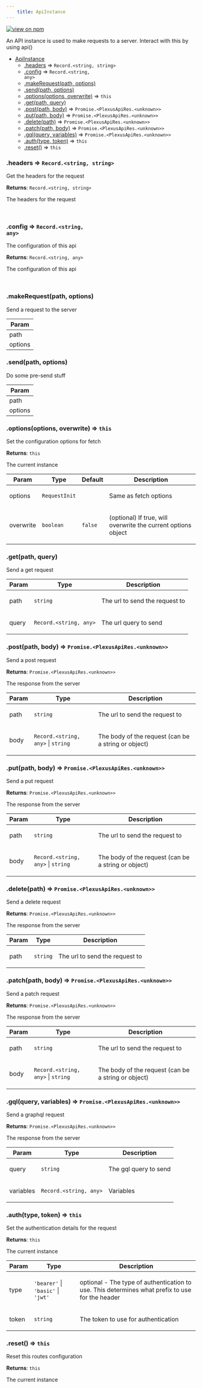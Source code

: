 ```yaml
--- 
	title: ApiInstance 
--- 
```


[![view on npm](http://img.shields.io/npm/v/@plexusjs/core.svg)](https://www.npmjs.org/package/@plexusjs/core)

An API instance is used to make requests to a server. Interact with this by using api()


* [ApiInstance](#ApiInstance)
    * [.headers](#ApiInstance+headers) ⇒ <code>Record.&lt;string, string&gt;</code>
    * [.config](#ApiInstance+config) ⇒ <code>Record.&lt;string, any&gt;</code>
    * [.makeRequest(path, options)](#ApiInstance+makeRequest)
    * [.send(path, options)](#ApiInstance+send)
    * [.options(options, overwrite)](#ApiInstance+options) ⇒ <code>this</code>
    * [.get(path, query)](#ApiInstance+get)
    * [.post(path, body)](#ApiInstance+post) ⇒ <code>Promise.&lt;PlexusApiRes.&lt;unknown&gt;&gt;</code>
    * [.put(path, body)](#ApiInstance+put) ⇒ <code>Promise.&lt;PlexusApiRes.&lt;unknown&gt;&gt;</code>
    * [.delete(path)](#ApiInstance+delete) ⇒ <code>Promise.&lt;PlexusApiRes.&lt;unknown&gt;&gt;</code>
    * [.patch(path, body)](#ApiInstance+patch) ⇒ <code>Promise.&lt;PlexusApiRes.&lt;unknown&gt;&gt;</code>
    * [.gql(query, variables)](#ApiInstance+gql) ⇒ <code>Promise.&lt;PlexusApiRes.&lt;unknown&gt;&gt;</code>
    * [.auth(type, token)](#ApiInstance+auth) ⇒ <code>this</code>
    * [.reset()](#ApiInstance+reset) ⇒ <code>this</code>

<a name="ApiInstance+headers"></a>

### .headers ⇒ <code>Record.&lt;string, string&gt;</code>
<p>Get the headers for the request</p>

**Returns**: <code>Record.&lt;string, string&gt;</code> <p>The headers for the request</p>  
<a name="ApiInstance+config"></a>

### .config ⇒ <code>Record.&lt;string, any&gt;</code>
<p>The configuration of this api</p>

**Returns**: <code>Record.&lt;string, any&gt;</code> <p>The configuration of this api</p>  
<a name="ApiInstance+makeRequest"></a>

### .makeRequest(path, options)
<p>Send a request to the server</p>


| Param |
| --- |
| path | 
| options | 

<a name="ApiInstance+send"></a>

### .send(path, options)
<p>Do some pre-send stuff</p>


| Param |
| --- |
| path | 
| options | 

<a name="ApiInstance+options"></a>

### .options(options, overwrite) ⇒ <code>this</code>
<p>Set the configuration options for fetch</p>

**Returns**: <code>this</code> <p>The current instance</p>  

| Param | Type | Default | Description |
| --- | --- | --- | --- |
| options | <code>RequestInit</code> |  | <p>Same as fetch options</p> |
| overwrite | <code>boolean</code> | <code>false</code> | <p>(optional) If true, will overwrite the current options object</p> |

<a name="ApiInstance+get"></a>

### .get(path, query)
<p>Send a get request</p>


| Param | Type | Description |
| --- | --- | --- |
| path | <code>string</code> | <p>The url to send the request to</p> |
| query | <code>Record.&lt;string, any&gt;</code> | <p>The url query to send</p> |

<a name="ApiInstance+post"></a>

### .post(path, body) ⇒ <code>Promise.&lt;PlexusApiRes.&lt;unknown&gt;&gt;</code>
<p>Send a post request</p>

**Returns**: <code>Promise.&lt;PlexusApiRes.&lt;unknown&gt;&gt;</code> <p>The response from the server</p>  

| Param | Type | Description |
| --- | --- | --- |
| path | <code>string</code> | <p>The url to send the request to</p> |
| body | <code>Record.&lt;string, any&gt;</code> \| <code>string</code> | <p>The body of the request (can be a string or object)</p> |

<a name="ApiInstance+put"></a>

### .put(path, body) ⇒ <code>Promise.&lt;PlexusApiRes.&lt;unknown&gt;&gt;</code>
<p>Send a put request</p>

**Returns**: <code>Promise.&lt;PlexusApiRes.&lt;unknown&gt;&gt;</code> <p>The response from the server</p>  

| Param | Type | Description |
| --- | --- | --- |
| path | <code>string</code> | <p>The url to send the request to</p> |
| body | <code>Record.&lt;string, any&gt;</code> \| <code>string</code> | <p>The body of the request (can be a string or object)</p> |

<a name="ApiInstance+delete"></a>

### .delete(path) ⇒ <code>Promise.&lt;PlexusApiRes.&lt;unknown&gt;&gt;</code>
<p>Send a delete request</p>

**Returns**: <code>Promise.&lt;PlexusApiRes.&lt;unknown&gt;&gt;</code> <p>The response from the server</p>  

| Param | Type | Description |
| --- | --- | --- |
| path | <code>string</code> | <p>The url to send the request to</p> |

<a name="ApiInstance+patch"></a>

### .patch(path, body) ⇒ <code>Promise.&lt;PlexusApiRes.&lt;unknown&gt;&gt;</code>
<p>Send a patch request</p>

**Returns**: <code>Promise.&lt;PlexusApiRes.&lt;unknown&gt;&gt;</code> <p>The response from the server</p>  

| Param | Type | Description |
| --- | --- | --- |
| path | <code>string</code> | <p>The url to send the request to</p> |
| body | <code>Record.&lt;string, any&gt;</code> \| <code>string</code> | <p>The body of the request (can be a string or object)</p> |

<a name="ApiInstance+gql"></a>

### .gql(query, variables) ⇒ <code>Promise.&lt;PlexusApiRes.&lt;unknown&gt;&gt;</code>
<p>Send a graphql request</p>

**Returns**: <code>Promise.&lt;PlexusApiRes.&lt;unknown&gt;&gt;</code> <p>The response from the server</p>  

| Param | Type | Description |
| --- | --- | --- |
| query | <code>string</code> | <p>The gql query to send</p> |
| variables | <code>Record.&lt;string, any&gt;</code> | <p>Variables</p> |

<a name="ApiInstance+auth"></a>

### .auth(type, token) ⇒ <code>this</code>
<p>Set the authentication details for the request</p>

**Returns**: <code>this</code> <p>The current instance</p>  

| Param | Type | Description |
| --- | --- | --- |
| type | <code>&#x27;bearer&#x27;</code> \| <code>&#x27;basic&#x27;</code> \| <code>&#x27;jwt&#x27;</code> | <p>optional - The type of authentication to use. This determines what prefix to use for the header</p> |
| token | <code>string</code> | <p>The token to use for authentication</p> |

<a name="ApiInstance+reset"></a>

### .reset() ⇒ <code>this</code>
<p>Reset this routes configuration</p>

**Returns**: <code>this</code> <p>The current instance</p>  
